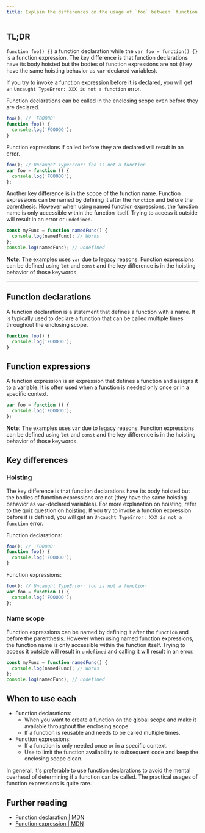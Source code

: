 ```yaml
---
title: Explain the differences on the usage of `foo` between `function foo() {}` and `var foo = function() {}`
---
```


## TL;DR

`function foo() {}` a function declaration while the `var foo = function() {}` is a function expression. The key difference is that function declarations have its body hoisted but the bodies of function expressions are not (they have the same hoisting behavior as `var`-declared variables).

If you try to invoke a function expression before it is declared, you will get an `Uncaught TypeError: XXX is not a function` error.

Function declarations can be called in the enclosing scope even before they are declared.

```js
foo(); // 'FOOOOO'
function foo() {
  console.log('FOOOOO');
}
```

Function expressions if called before they are declared will result in an error.

```js
foo(); // Uncaught TypeError: foo is not a function
var foo = function () {
  console.log('FOOOOO');
};
```

Another key difference is in the scope of the function name. Function expressions can be named by defining it after the `function` and before the parenthesis. However when using named function expressions, the function name is only accessible within the function itself. Trying to access it outside will result in an error or `undefined`.

```js
const myFunc = function namedFunc() {
  console.log(namedFunc); // Works
};
console.log(namedFunc); // undefined
```

**Note**: The examples uses `var` due to legacy reasons. Function expressions can be defined using `let` and `const` and the key difference is in the hoisting behavior of those keywords.

---

## Function declarations

A function declaration is a statement that defines a function with a name. It is typically used to declare a function that can be called multiple times throughout the enclosing scope.

```js
function foo() {
  console.log('FOOOOO');
}
```

## Function expressions

A function expression is an expression that defines a function and assigns it to a variable. It is often used when a function is needed only once or in a specific context.

```js
var foo = function () {
  console.log('FOOOOO');
};
```

**Note**: The examples uses `var` due to legacy reasons. Function expressions can be defined using `let` and `const` and the key difference is in the hoisting behavior of those keywords.

## Key differences

### Hoisting

The key difference is that function declarations have its body hoisted but the bodies of function expressions are not (they have the same hoisting behavior as `var`-declared variables). For more explanation on hoisting, refer to the quiz question on [hoisting](/questions/quiz/explain-hoisting). If you try to invoke a function expression before it is defined, you will get an `Uncaught TypeError: XXX is not a function` error.

Function declarations:

```js
foo(); // 'FOOOOO'
function foo() {
  console.log('FOOOOO');
}
```

Function expressions:

```js
foo(); // Uncaught TypeError: foo is not a function
var foo = function () {
  console.log('FOOOOO');
};
```

### Name scope

Function expressions can be named by defining it after the `function` and before the parenthesis. However when using named function expressions, the function name is only accessible within the function itself. Trying to access it outside will result in `undefined` and calling it will result in an error.

```js
const myFunc = function namedFunc() {
  console.log(namedFunc); // Works
};
console.log(namedFunc); // undefined
```

## When to use each

- Function declarations:
  - When you want to create a function on the global scope and make it available throughout the enclosing scope.
  - If a function is reusable and needs to be called multiple times.
- Function expressions:
  - If a function is only needed once or in a specific context.
  - Use to limit the function availability to subsequent code and keep the enclosing scope clean.

In general, it's preferable to use function declarations to avoid the mental overhead of determining if a function can be called. The practical usages of function expressions is quite rare.

## Further reading

- [Function declaration | MDN](https://developer.mozilla.org/en-US/docs/Web/JavaScript/Reference/Statements/function)
- [Function expression | MDN](https://developer.mozilla.org/en-US/docs/Web/JavaScript/Reference/Operators/function)
